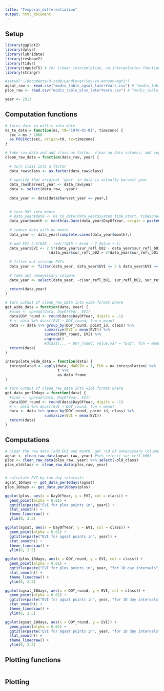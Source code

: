 ```yaml
---
title: "Temporal_differentiation"
output: html_document
---
```


## Setup

```r
library(ggplot2)
library(dplyr)
library(lubridate)
library(reshape2)
library(tidyr)
library(imputeTS) # for linear interpolation, na.interpolation function
library(stringr)

#setwd("~/Documents/R-code/LandCover/Soy-vs-Nonsoy-Agri")
agsat_raw <- read.csv("modis_table_agsat_laterYears.csv") # "modis_table_agsat_laterYears.csv" or "modis_table_agsat.csv"
plos_raw <- read.csv("modis_table_plos_laterYears.csv") # "modis_table_plos_laterYears.csv" or "modis_table_plos.csv"

year <- 2013
```

## Computation functions

```r
# turns date in millis into date
ms_to_date = function(ms, t0="1970-01-01", timezone) {
  sec = ms / 1000
  as.POSIXct(sec, origin=t0, tz=timezone)
}

# take raw data and add class as factor, clean up date columns, add vegetation indeces
clean_raw_data = function(data_raw, year) {
  
  # turn class into a factor
  data_raw$class <- as.factor(data_raw$class)
  
  # specify that original 'year' in data is actually harvest year
  data_raw$harvest_year <- data_raw$year
  data <- select(data_raw, -year)
  
  data_year <- data[data$harvest_year == year,]
  
  
  # turn DOY into month
  # data_year$date <- ms_to_date(data_year$system.time_start, timezone="America/Los_Angeles")
  data_year$month <- month(as.Date(data_year$DayOfYear, origin = paste0(year, '-01-01')))
  
  # remove data with no month 
  data_year <- data_year[complete.cases(data_year$month),]
  
  # add EVI 2.5(NIR - red)/(NIR + 6red - 7.5blue + 1)
  data_year$EVI <- 2.5*(data_year$sur_refl_b02 - data_year$sur_refl_b01)/
                    (data_year$sur_refl_b02 + 6*data_year$sur_refl_b01 - 7.5*data_year$sur_refl_b03 + 1)
  
  # filter out strange EVIs
  data_year <- filter(data_year, data_year$EVI <= 5 & data_year$EVI >= -0.5)
  
  # take out unnecessary columns
  data_year <- select(data_year, -c(sur_refl_b01, sur_refl_b02, sur_refl_b03, sur_refl_b04, sur_refl_b05, sur_refl_b07, system.time_start))
  
  return(data_year)
}

# turn output of clean_raw_data into wide format where 
get_wide_data = function(data, year) {
  #wide <- spread(data, DayOfYear, EVI)
  data$DOY_round <- round(data$DayOfYear, digits = -1)
  # <- data %>% dcast(EVI ~ DOY_round, fun = mean)
  data <- data %>% group_by(DOY_round, point_id, class) %>%
                  summarize(EVI = mean(EVI)) %>%
                  spread(DOY_round, EVI) %>%
                  ungroup()
                  #dcast(... ~ DOY_round, value.var = "EVI", fun = mean)
  return(data)
}

interpolate_wide_data = function(data) {
  interpolated <- apply(data, MARGIN = 1, FUN = na.interpolation) %>% 
                        t %>%
                        as.data.frame
}

# turn output of clean_raw_data into wide format where 
get_data_per10days = function(data) {
  #wide <- spread(data, DayOfYear, EVI)
  data$DOY_round <- round(data$DayOfYear, digits = -1)
  # <- data %>% dcast(EVI ~ DOY_round, fun = mean)
  data <- data %>% group_by(DOY_round, point_id, class) %>%
                  summarize(EVI = mean(EVI)) 
  return(data)
}
```

## Computations

```r
# clean the raw data (add EVI and month, get rid of unnecessary columns)
agsat <- clean_raw_data(agsat_raw, year) #%>% select(-sur_refl_b06)
plos <- clean_raw_data(plos_raw, year) %>% select(-old_class)
plos_oldclass <- clean_raw_data(plos_raw, year)


# calculate EVI by ten day intervals
agsat_10days <- get_data_per10days(agsat)
plos_10days <- get_data_per10days(plos)

ggplot(plos, aes(x = DayOfYear, y = EVI, col = class)) +
  geom_point(alpha = 0.01) +
  ggtitle(paste("EVI for plos points in", year)) +
  stat_smooth() +
  theme_linedraw() +
  ylim(0, 2.5)

ggplot(agsat, aes(x = DayOfYear, y = EVI, col = class)) +
  geom_point(alpha = 0.01) +
  ggtitle(paste("EVI for agsat points in", year)) +
  stat_smooth() +
  theme_linedraw() +
  ylim(0, 2.5)

ggplot(plos_10days, aes(x = DOY_round, y = EVI, col = class)) +
  geom_point(alpha = 0.01) +
  ggtitle(paste("EVI for plos points in", year, "for 10 day intervals")) +
  stat_smooth() +
  theme_linedraw() +
  ylim(0, 2.5)

ggplot(agsat_10days, aes(x = DOY_round, y = EVI, col = class)) +
  geom_point(alpha = 0.01) +
  ggtitle(paste("EVI for agsat points in", year, "for 10 day intervals")) +
  stat_smooth() +
  theme_linedraw() +
  ylim(0, 2.5)

ggplot(agsat_10days, aes(x = DOY_round, y = EVI)) +
  geom_point(alpha = 0.01) +
  ggtitle(paste("EVI for agsat points in", year, "for 10 day intervals")) +
  stat_smooth() +
  theme_linedraw() +
  ylim(0, 2.5)

```

## Plotting functions

```r


```


## Plotting

```r


```

